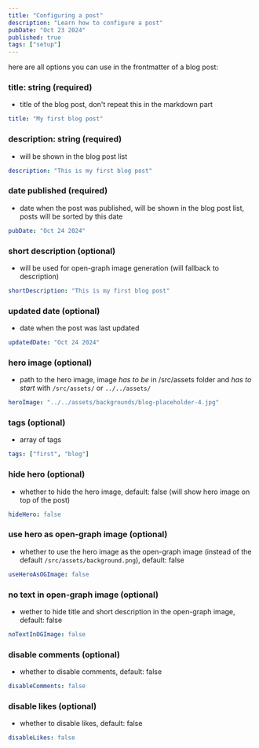 ```yaml
---
title: "Configuring a post"
description: "Learn how to configure a post"
pubDate: "Oct 23 2024"
published: true
tags: ["setup"]
---
```


here are all options you can use in the frontmatter of a blog post:

### title: string (required)

- title of the blog post, don't repeat this in the markdown part

```yml
title: "My first blog post"
```

### description: string (required)

- will be shown in the blog post list

```yml
description: "This is my first blog post"
```

### date published (required)

- date when the post was published, will be shown in the blog post list, posts will be sorted by this date

```yml
pubDate: "Oct 24 2024"
```

### short description (optional)

- will be used for open-graph image generation (will fallback to description)

```yml
shortDescription: "This is my first blog post"
```

### updated date (optional)

- date when the post was last updated

```yml
updatedDate: "Oct 24 2024"
```

### hero image (optional)

- path to the hero image, image _has to be_ in /src/assets folder and _has to start_ with `/src/assets/` or `../../assets/`

```yml
heroImage: "../../assets/backgrounds/blog-placeholder-4.jpg"
```

### tags (optional)

- array of tags

```yml
tags: ["first", "blog"]
```

### hide hero (optional)

- whether to hide the hero image, default: false (will show hero image on top of the post)

```yml
hideHero: false
```

### use hero as open-graph image (optional)

- whether to use the hero image as the open-graph image (instead of the default `/src/assets/background.png`), default: false

```yml
useHeroAsOGImage: false
```

### no text in open-graph image (optional)

- wether to hide title and short description in the open-graph image, default: false

```yml
noTextInOGImage: false
```

### disable comments (optional)

- whether to disable comments, default: false

```yml
disableComments: false
```

### disable likes (optional)

- whether to disable likes, default: false

```yml
disableLikes: false
```
